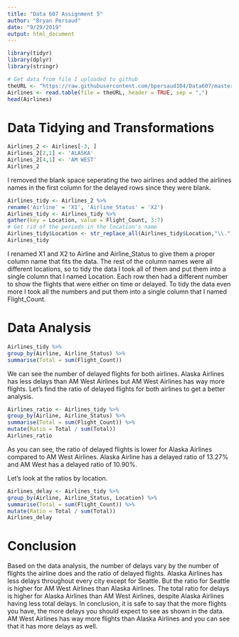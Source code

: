 ---
title: "Data 607 Assignment 5"
author: "Bryan Persaud"
date: "9/29/2019"
output: html_document
---

```{r}
library(tidyr)
library(dplyr)
library(stringr)
```

```{r}
# Get data from file I uploaded to github
theURL <- "https://raw.githubusercontent.com/bpersaud104/Data607/master/Data%20607%20Week%205%20Assignment.csv"
Airlines <- read.table(file = theURL, header = TRUE, sep = ",")
head(Airlines)
```

# Data Tidying and Transformations

```{r}
Airlines_2 <- Airlines[-3, ]
Airlines_2[2,1] <- 'ALASKA'
Airlines_2[4,1] <- 'AM WEST'
Airlines_2
```

I removed the blank space seperating the two airlines and added the airlines names in the first column for the delayed rows since they were blank.

```{r}
Airlines_tidy <- Airlines_2 %>% 
rename('Airline' = 'X1', 'Airline_Status' = 'X2')
Airlines_tidy <- Airlines_tidy %>%
gather(key = Location, value = Flight_Count, 3:7)
# Get rid of the periods in the location's name
Airlines_tidy$Location <- str_replace_all(Airlines_tidy$Location,"\\.", " ") 
Airlines_tidy
```

I renamed X1 and X2 to Airline and Airline_Status to give them a proper column name that fits the data. The rest of the column names were all different locations, so to tidy the data I took all of them and put them into a single column that I named Location. Each row then had a different number to show the flights that were either on time or delayed. To tidy the data even more I took all the numbers and put them into a single column that I named Flight_Count.

# Data Analysis

```{r}
Airlines_tidy %>%
group_by(Airline, Airline_Status) %>%
summarise(Total = sum(Flight_Count))
```

We can see the number of delayed flights for both airlines. Alaska Airlines has less delays than AM West Airlines but AM West Airlines has way more flights. Let's find the ratio of delayed flights for both airlines to get a better analysis.

```{r}
Airlines_ratio <- Airlines_tidy %>%
group_by(Airline, Airline_Status) %>%
summarise(Total = sum(Flight_Count)) %>%
mutate(Ratio = Total / sum(Total))
Airlines_ratio
```

As you can see, the ratio of delayed flights is lower for Alaska Airlines compared to AM West Airlines. Alaska Airline has a delayed ratio of 13.27% and AM West has a delayed ratio of 10.90%.

Let's look at the ratios by location.

```{r}
Airlines_delay <- Airlines_tidy %>%
group_by(Airline, Airline_Status, Location) %>%
summarise(Total = sum(Flight_Count)) %>%
mutate(Ratio = Total / sum(Total))
Airlines_delay
```

# Conclusion
Based on the data analysis, the number of delays vary by the number of flights the airline does and the ratio of delayed flights. Alaska Airlines has less delays throughout every city except for Seattle. But the ratio for Seattle is higher for AM West Airlines than Alaska Airlines. The total ratio for delays is higher for Alaska Airlines than AM West Airlines, despite Alaska Airlines having less total delays. In conclusion, it is safe to say that the more flights you have, the more delays you should expect to see as shown in the data. AM West Airlines has way more flights than Alaska Airlines and you can see that it has more delays as well.